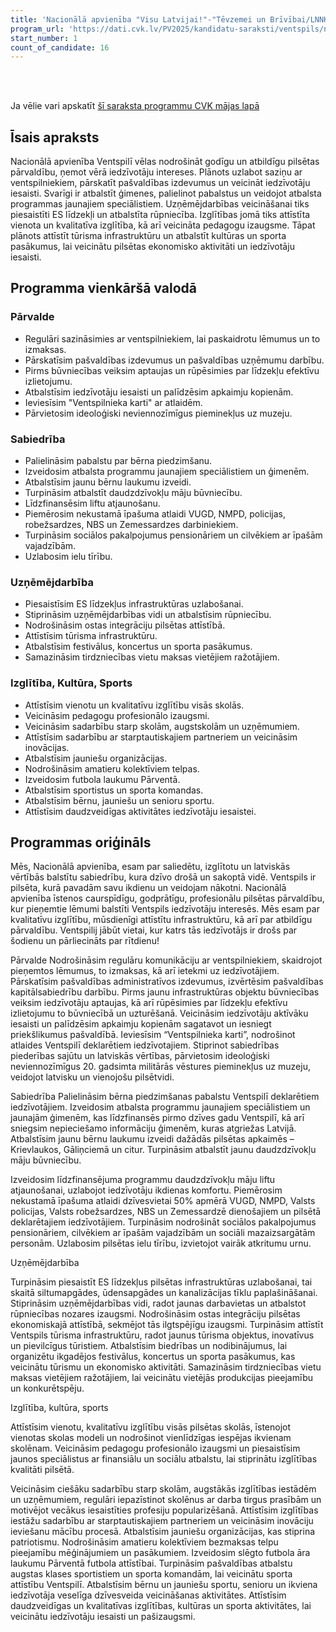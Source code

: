 ```yaml
---
title: 'Nacionālā apvienība "Visu Latvijai!"-"Tēvzemei un Brīvībai/LNNK"'
program_url: 'https://dati.cvk.lv/PV2025/kandidatu-saraksti/ventspils/nacionala-apvieniba-visu-latvijai-tevzemei-un-brivibailnnk'
start_number: 1
count_of_candidate: 16
---
```



<Badge text="Caurspīdīga pārvalde" variant="note" size="small" /> <Badge text="Atbalsts ģimenēm" variant="note" size="small" /> <Badge text="Uzņēmējdarbības veicināšana" variant="note" size="small" /> <Badge text="Kvalitatīva izglītība" variant="note" size="small" /> <Badge text="Tūrisma attīstība" variant="note" size="small" />

<br/><br/> 

<Card title='Šis ir mākslīga intelekta ģenerēts apraksts' icon='starlight'>
    Ja vēlie vari apskatīt <a href={frontmatter.program_url} target='_blank'>šī saraksta programmu CVK mājas lapā</a>
    </Card>

## Īsais apraksts

Nacionālā apvienība Ventspilī vēlas nodrošināt godīgu un atbildīgu pilsētas pārvaldību, ņemot vērā iedzīvotāju intereses. Plānots uzlabot saziņu ar ventspilniekiem, pārskatīt pašvaldības izdevumus un veicināt iedzīvotāju iesaisti. Svarīgi ir atbalstīt ģimenes, palielinot pabalstus un veidojot atbalsta programmas jaunajiem speciālistiem. Uzņēmējdarbības veicināšanai tiks piesaistīti ES līdzekļi un atbalstīta rūpniecība. Izglītības jomā tiks attīstīta vienota un kvalitatīva izglītība, kā arī veicināta pedagogu izaugsme. Tāpat plānots attīstīt tūrisma infrastruktūru un atbalstīt kultūras un sporta pasākumus, lai veicinātu pilsētas ekonomisko aktivitāti un iedzīvotāju iesaisti.

## Programma vienkāršā valodā

### Pārvalde
*   Regulāri sazināsimies ar ventspilniekiem, lai paskaidrotu lēmumus un to izmaksas.
*   Pārskatīsim pašvaldības izdevumus un pašvaldības uzņēmumu darbību.
*   Pirms būvniecības veiksim aptaujas un rūpēsimies par līdzekļu efektīvu izlietojumu.
*   Atbalstīsim iedzīvotāju iesaisti un palīdzēsim apkaimju kopienām.
*   Ieviesīsim "Ventspilnieka karti" ar atlaidēm.
*   Pārvietosim ideoloģiski neviennozīmīgus pieminekļus uz muzeju.

### Sabiedrība
*   Palielināsim pabalstu par bērna piedzimšanu.
*   Izveidosim atbalsta programmu jaunajiem speciālistiem un ģimenēm.
*   Atbalstīsim jaunu bērnu laukumu izveidi.
*   Turpināsim atbalstīt daudzdzīvokļu māju būvniecību.
*   Līdzfinansēsim liftu atjaunošanu.
*   Piemērosim nekustamā īpašuma atlaidi VUGD, NMPD, policijas, robežsardzes, NBS un Zemessardzes darbiniekiem.
*   Turpināsim sociālos pakalpojumus pensionāriem un cilvēkiem ar īpašām vajadzībām.
*   Uzlabosim ielu tīrību.

### Uzņēmējdarbība
*   Piesaistīsim ES līdzekļus infrastruktūras uzlabošanai.
*   Stiprināsim uzņēmējdarbības vidi un atbalstīsim rūpniecību.
*   Nodrošināsim ostas integrāciju pilsētas attīstībā.
*   Attīstīsim tūrisma infrastruktūru.
*   Atbalstīsim festivālus, koncertus un sporta pasākumus.
*   Samazināsim tirdzniecības vietu maksas vietējiem ražotājiem.

### Izglītība, Kultūra, Sports
*   Attīstīsim vienotu un kvalitatīvu izglītību visās skolās.
*   Veicināsim pedagogu profesionālo izaugsmi.
*   Veicināsim sadarbību starp skolām, augstskolām un uzņēmumiem.
*   Attīstīsim sadarbību ar starptautiskajiem partneriem un veicināsim inovācijas.
*   Atbalstīsim jauniešu organizācijas.
*   Nodrošināsim amatieru kolektīviem telpas.
*   Izveidosim futbola laukumu Pārventā.
*   Atbalstīsim sportistus un sporta komandas.
*   Atbalstīsim bērnu, jauniešu un senioru sportu.
*   Attīstīsim daudzveidīgas aktivitātes iedzīvotāju iesaistei.

## Programmas oriģināls

Mēs, Nacionālā apvienība, esam par saliedētu, izglītotu un latviskās vērtībās balstītu
sabiedrību, kura dzīvo drošā un sakoptā vidē. Ventspils ir pilsēta, kurā pavadām savu ikdienu un
veidojam nākotni.
Nacionālā apvienība īstenos caurspīdīgu, godprātīgu, profesionālu pilsētas pārvaldību,
kur pieņemtie lēmumi balstīti Ventspils iedzīvotāju interesēs. Mēs esam par kvalitatīvu izglītību,
mūsdienīgi attīstītu infrastruktūru, kā arī par atbildīgu pārvaldību.
Ventspilij jābūt vietai, kur katrs tās iedzīvotājs ir drošs par šodienu un pārliecināts par
rītdienu!

Pārvalde
Nodrošināsim regulāru komunikāciju ar ventspilniekiem, skaidrojot pieņemtos lēmumus,
to izmaksas, kā arī ietekmi uz iedzīvotājiem.
Pārskatīsim pašvaldības administratīvos izdevumus, izvērtēsim pašvaldības
kapitālsabiedrību darbību.
Pirms jaunu infrastruktūras objektu būvniecības veiksim iedzīvotāju aptaujas, kā arī
rūpēsimies par līdzekļu efektīvu izlietojumu to būvniecībā un uzturēšanā.
Veicināsim iedzīvotāju aktīvāku iesaisti un palīdzēsim apkaimju kopienām sagatavot un
iesniegt priekšlikumus pašvaldībā.
Ieviesīsim “Ventspilnieka karti”, nodrošinot atlaides Ventspilī deklarētiem iedzīvotajiem.
Stiprinot sabiedrības piederības sajūtu un
latviskās vērtības, pārvietosim ideoloģiski neviennozīmīgus 20. gadsimta militārās vēstures
pieminekļus uz muzeju, veidojot latvisku un vienojošu pilsētvidi.

Sabiedrība
Palielināsim bērna piedzimšanas pabalstu Ventspilī deklarētiem iedzīvotājiem.
Izveidosim atbalsta programmu jaunajiem speciālistiem un jaunajām ģimenēm, kas
līdzfinansēs pirmo dzīves gadu Ventspilī, kā arī sniegsim nepieciešamo informāciju ģimenēm,
kuras atgriežas Latvijā.
Atbalstīsim jaunu bērnu laukumu izveidi dažādās pilsētas apkaimēs – Krievlaukos,
Gāliņciemā un citur.
Turpināsim atbalstīt jaunu daudzdzīvokļu māju būvniecību.

Izveidosim līdzfinansējuma programmu daudzdzīvokļu māju liftu atjaunošanai, uzlabojot
iedzīvotāju ikdienas komfortu.
Piemērosim nekustamā īpašuma atlaidi dzīvesvietai 50% apmērā VUGD, NMPD, Valsts
policijas, Valsts robežsardzes, NBS un Zemessardzē dienošajiem un pilsētā deklarētajiem
iedzīvotājiem.
Turpināsim nodrošināt sociālos pakalpojumus pensionāriem, cilvēkiem ar īpašām
vajadzībām un sociāli mazaizsargātām personām.
Uzlabosim pilsētas ielu tīrību, izvietojot vairāk atkritumu urnu.

Uzņēmējdarbība

Turpināsim piesaistīt ES līdzekļus pilsētas infrastruktūras uzlabošanai, tai skaitā
siltumapgādes, ūdensapgādes un kanalizācijas tīklu paplašināšanai.
Stiprināsim uzņēmējdarbības vidi, radot jaunas darbavietas un atbalstot rūpniecības
nozares izaugsmi.
Nodrošināsim ostas integrāciju pilsētas ekonomiskajā attīstībā, sekmējot tās ilgtspējīgu
izaugsmi.
Turpināsim attīstīt Ventspils tūrisma infrastruktūru, radot jaunus tūrisma objektus,
inovatīvus un pievilcīgus tūristiem.
Atbalstīsim biedrības un nodibinājumus, lai organizētu ikgadējos festivālus, koncertus un
sporta pasākumus, kas veicinātu tūrismu un ekonomisko aktivitāti.
Samazināsim tirdzniecības vietu maksas vietējiem ražotājiem, lai veicinātu vietējās
produkcijas pieejamību un konkurētspēju.

Izglītība, kultūra, sports

Attīstīsim vienotu, kvalitatīvu izglītību visās pilsētas skolās, īstenojot vienotas skolas
modeli un nodrošinot vienlīdzīgas iespējas ikvienam skolēnam.
Veicināsim pedagogu profesionālo izaugsmi un piesaistīsim jaunos speciālistus ar
finansiālu un sociālu atbalstu, lai stiprinātu izglītības kvalitāti pilsētā.

Veicināsim ciešāku sadarbību starp skolām, augstākās izglītības iestādēm un
uzņēmumiem, regulāri iepazīstinot skolēnus ar darba tirgus prasībām un motivējot vecākus
iesaistīties profesiju popularizēšanā.
Attīstīsim izglītības iestāžu sadarbību ar starptautiskajiem partneriem un veicināsim
inovāciju ieviešanu mācību procesā.
Atbalstīsim jauniešu organizācijas, kas stiprina patriotismu.
Nodrošināsim amatieru kolektīviem bezmaksas telpu pieejamību mēģinājumiem un
pasākumiem.
Izveidosim slēgto futbola āra laukumu Pārventā futbola attīstībai.
Turpināsim pašvaldības atbalstu augstas klases sportistiem un sporta komandām, lai
veicinātu sporta attīstību Ventspilī.
Atbalstīsim bērnu un jauniešu sportu, senioru un ikviena iedzīvotāja veselīga dzīvesveida
veicināšanas aktivitātes.
Attīstīsim daudzveidīgas un kvalitatīvas izglītības, kultūras un sporta aktivitātes, lai
veicinātu iedzīvotāju iesaisti un pašizaugsmi.
